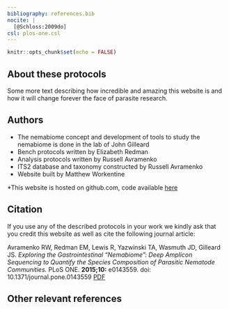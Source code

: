 ```yaml
---
bibliography: references.bib
nocite: |
  [@Schloss:2009do]
csl: plos-one.csl
---
```


```r
knitr::opts_chunk$set(echo = FALSE)
```

## About these protocols

Some more text describing how incredible and amazing this website is and how it will change forever the face of parasite research.

## Authors

* The nemabiome concept and development of tools to study the nemabiome is done in the lab of John Gilleard
* Bench protocols written by Elizabeth Redman
* Analysis protocols written by Russell Avramenko
* ITS2 database and taxonomy constructed by Russell Avramenko
* Website built by Matthew Workentine


*This website is hosted on github.com, code available <a target="_blank" href="https://github.com/ucvm/nemabiome">here</a>

## Citation

If you use any of the described protocols in your work we kindly ask that you credit this website as well as cite the following journal article:

Avramenko RW, Redman EM, Lewis R, Yazwinski TA, Wasmuth JD, Gilleard JS. *Exploring the Gastrointestinal “Nemabiome”: Deep Amplicon Sequencing to Quantify the Species Composition of Parasitic Nematode Communities.* PLoS ONE. **2015;10:** e0143559. doi: 10.1371/journal.pone.0143559 <a target="_blank" href=downloads/journal.pone.0143559.PDF>PDF</a>


## Other relevant references


